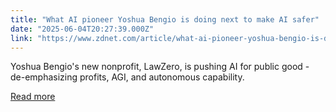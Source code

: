 ```yaml
---
title: "What AI pioneer Yoshua Bengio is doing next to make AI safer"
date: "2025-06-04T20:27:39.000Z"
link: "https://www.zdnet.com/article/what-ai-pioneer-yoshua-bengio-is-doing-next-to-make-ai-safer/"
---
```


Yoshua Bengio's new nonprofit, LawZero, is pushing AI for public good - de-emphasizing profits, AGI, and autonomous capability.

[Read more](https://www.zdnet.com/article/what-ai-pioneer-yoshua-bengio-is-doing-next-to-make-ai-safer/)
